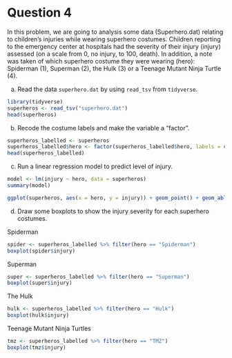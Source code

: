 # Question 4

In this problem, we are going to analysis some data (Superhero.dat) relating to children’s injuries while wearing superhero costumes. Children reporting to the emergency center at hospitals had the severity of their injury (injury) assessed (on a scale from 0, no injury, to 100, death). In addition, a note was taken of which superhero costume they were wearing (hero): Spiderman (1), Superman (2), the Hulk (3) or a Teenage Mutant Ninja Turtle (4).

(a) Read the data `superhero.dat` by using `read_tsv` from `tidyverse`.

```r
library(tidyverse)
superheros <- read_tsv("superhero.dat")
head(superheros)
```


(b) Recode the costume labels and make the variable a "factor".

```r
superheros_labelled <- superheros
superheros_labelled$hero <- factor(superheros_labelled$hero, labels = c("Spiderman", "Superman", "Hulk", "TMZ"))
head(superheros_labelled)
```

(c) Run a linear regression model to predict level of injury.

```r
model <- lm(injury ~ hero, data = superheros)
summary(model)
```

```r
ggplot(superheros, aes(x = hero, y = injury)) + geom_point() + geom_abline(slope = model$coefficients[2], intercept = model$coefficients[1])
```


(d) Draw some boxplots to show the injury severity for each superhero costumes.

Spiderman
```r
spider <- superheros_labelled %>% filter(hero == "Spiderman")
boxplot(spider$injury)
```
Superman
```r
super <- superheros_labelled %>% filter(hero == "Superman")
boxplot(super$injury)
```

The Hulk
```r
hulk <- superheros_labelled %>% filter(hero == "Hulk")
boxplot(hulk$injury)
```

Teenage Mutant Ninja Turtles
```r
tmz <- superheros_labelled %>% filter(hero == "TMZ")
boxplot(tmz$injury)
```




